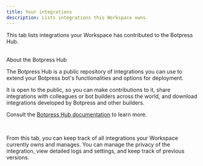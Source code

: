 ```yaml
---
title: Your integrations
description: Lists integrations this Workspace owns.
---
```


This tab lists integrations your Workspace has contributed to the Botpress Hub.

<br />

<Info>
About the Botpress Hub

The Botpress Hub is a public repository of integrations you can use to extend your Botpress bot's functionalities and options for deployment.

It is open to the public, so you can make contributions to it, share integrations with colleagues or bot builders across the world, and download integrations developed by Botpress and other builders.

Consult the [Botpress Hub documentation](/guides/studio/interface/card-hub) to learn more.
</Info>

<br />

From this tab, you can keep track of all integrations your Workspace currently owns and manages. You can manage the privacy of the integration, view detailed logs and settings, and keep track of previous versions.
